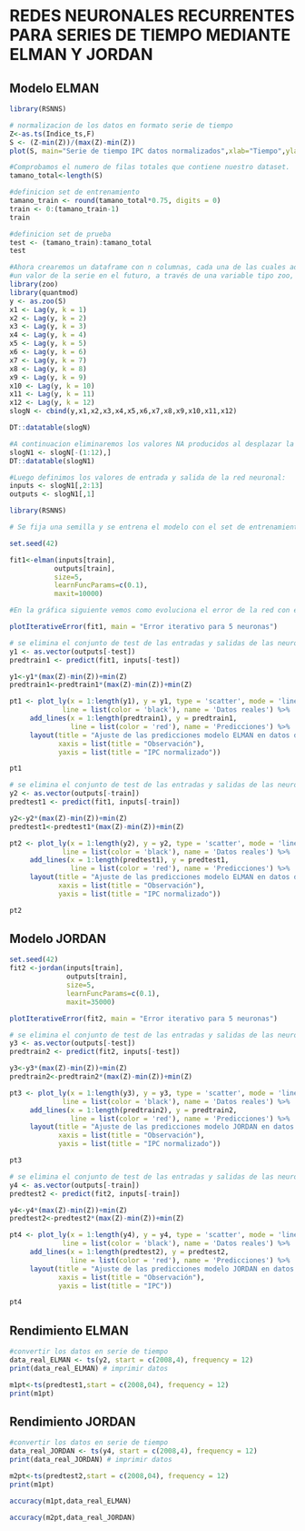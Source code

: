 # **REDES NEURONALES RECURRENTES PARA SERIES DE TIEMPO MEDIANTE ELMAN Y JORDAN**

## **Modelo ELMAN**

```r
library(RSNNS)
```


```r
# normalizacion de los datos en formato serie de tiempo
Z<-as.ts(Indice_ts,F)
S <- (Z-min(Z))/(max(Z)-min(Z))  
plot(S, main="Serie de tiempo IPC datos normalizados",xlab="Tiempo",ylab="Z")
```

```r
#Comprobamos el numero de filas totales que contiene nuestro dataset.
tamano_total<-length(S)
```


```r
#definicion set de entrenamiento
tamano_train <- round(tamano_total*0.75, digits = 0)
train <- 0:(tamano_train-1)
train
```

```r
#definicion set de prueba
test <- (tamano_train):tamano_total
test
```
```r
#Ahora crearemos un dataframe con n columnas, cada una de las cuales adelantara 
#un valor de la serie en el futuro, a través de una variable tipo zoo, equivalente al #periodo de retardo de la serie.
library(zoo)
library(quantmod)
y <- as.zoo(S)
x1 <- Lag(y, k = 1)
x2 <- Lag(y, k = 2)
x3 <- Lag(y, k = 3)
x4 <- Lag(y, k = 4)
x5 <- Lag(y, k = 5)
x6 <- Lag(y, k = 6)
x7 <- Lag(y, k = 7)
x8 <- Lag(y, k = 8)
x9 <- Lag(y, k = 9)
x10 <- Lag(y, k = 10)
x11 <- Lag(y, k = 11)
x12 <- Lag(y, k = 12)
slogN <- cbind(y,x1,x2,x3,x4,x5,x6,x7,x8,x9,x10,x11,x12)
```

```r
DT::datatable(slogN)
```

```r
#A continuacion eliminaremos los valores NA producidos al desplazar la serie:
slogN1 <- slogN[-(1:12),]
DT::datatable(slogN1)
```
```r
#Luego definimos los valores de entrada y salida de la red neuronal:
inputs <- slogN1[,2:13]
outputs <- slogN1[,1]
```

```r
library(RSNNS)

# Se fija una semilla y se entrena el modelo con el set de entrenamiento, para este caso se utilizaran 5 neuronas.

set.seed(42)

fit1<-elman(inputs[train],
           outputs[train],
           size=5,
           learnFuncParams=c(0.1),
           maxit=10000)
```

```r
#En la gráfica siguiente vemos como evoluciona el error de la red con el numero de iteraciones para los parámetros expuestos.

plotIterativeError(fit1, main = "Error iterativo para 5 neuronas")
```

```r
# se elimina el conjunto de test de las entradas y salidas de las neuronas para realizar el ajuste del modelo a los datos reales
y1 <- as.vector(outputs[-test])
predtrain1 <- predict(fit1, inputs[-test])
```

```r
y1<-y1*(max(Z)-min(Z))+min(Z)
predtrain1<-predtrain1*(max(Z)-min(Z))+min(Z)
```

```r
pt1 <- plot_ly(x = 1:length(y1), y = y1, type = 'scatter', mode = 'lines',
             line = list(color = 'black'), name = 'Datos reales') %>%
     add_lines(x = 1:length(predtrain1), y = predtrain1, 
               line = list(color = 'red'), name = 'Predicciones') %>%
     layout(title = "Ajuste de las predicciones modelo ELMAN en datos de entrenamiento",
            xaxis = list(title = "Observación"),
            yaxis = list(title = "IPC normalizado"))

pt1
```



```r
# se elimina el conjunto de test de las entradas y salidas de las neuronas para realizar el ajuste del modelo a los datos reales
y2 <- as.vector(outputs[-train])
predtest1 <- predict(fit1, inputs[-train])
```

```r
y2<-y2*(max(Z)-min(Z))+min(Z)
predtest1<-predtest1*(max(Z)-min(Z))+min(Z)
```

```r
pt2 <- plot_ly(x = 1:length(y2), y = y2, type = 'scatter', mode = 'lines',
             line = list(color = 'black'), name = 'Datos reales') %>%
     add_lines(x = 1:length(predtest1), y = predtest1, 
               line = list(color = 'red'), name = 'Predicciones') %>%
     layout(title = "Ajuste de las predicciones modelo ELMAN en datos de prueba",
            xaxis = list(title = "Observación"),
            yaxis = list(title = "IPC normalizado"))

pt2
```


## **Modelo JORDAN**

```r
set.seed(42)
fit2 <-jordan(inputs[train],
              outputs[train],
              size=5,
              learnFuncParams=c(0.1),
              maxit=35000)
```

```r
plotIterativeError(fit2, main = "Error iterativo para 5 neuronas")
```


```r
# se elimina el conjunto de test de las entradas y salidas de las neuronas para realizar el ajuste del modelo a los datos reales
y3 <- as.vector(outputs[-test])
predtrain2 <- predict(fit2, inputs[-test])
```

```r
y3<-y3*(max(Z)-min(Z))+min(Z)
predtrain2<-predtrain2*(max(Z)-min(Z))+min(Z)
```

```r
pt3 <- plot_ly(x = 1:length(y3), y = y3, type = 'scatter', mode = 'lines',
             line = list(color = 'black'), name = 'Datos reales') %>%
     add_lines(x = 1:length(predtrain2), y = predtrain2, 
               line = list(color = 'red'), name = 'Predicciones') %>%
     layout(title = "Ajuste de las predicciones modelo JORDAN en datos de entrenamiento",
            xaxis = list(title = "Observación"),
            yaxis = list(title = "IPC normalizado"))

pt3
```

```r
# se elimina el conjunto de test de las entradas y salidas de las neuronas para realizar el ajuste del modelo a los datos reales
y4 <- as.vector(outputs[-train])
predtest2 <- predict(fit2, inputs[-train])
```

```r
y4<-y4*(max(Z)-min(Z))+min(Z)
predtest2<-predtest2*(max(Z)-min(Z))+min(Z)
```

```r
pt4 <- plot_ly(x = 1:length(y4), y = y4, type = 'scatter', mode = 'lines',
             line = list(color = 'black'), name = 'Datos reales') %>%
     add_lines(x = 1:length(predtest2), y = predtest2, 
               line = list(color = 'red'), name = 'Predicciones') %>%
     layout(title = "Ajuste de las predicciones modelo JORDAN en datos de prueba",
            xaxis = list(title = "Observación"),
            yaxis = list(title = "IPC"))

pt4
```

## **Rendimiento ELMAN**


```r
#convertir los datos en serie de tiempo
data_real_ELMAN <- ts(y2, start = c(2008,4), frequency = 12)
print(data_real_ELMAN) # imprimir datos
```
```r
m1pt<-ts(predtest1,start = c(2008,04), frequency = 12)
print(m1pt)
```

## **Rendimiento JORDAN**


```r
#convertir los datos en serie de tiempo
data_real_JORDAN <- ts(y4, start = c(2008,4), frequency = 12)
print(data_real_JORDAN) # imprimir datos
```
```r
m2pt<-ts(predtest2,start = c(2008,04), frequency = 12)
print(m1pt)
```


```r
accuracy(m1pt,data_real_ELMAN)
```

```r
accuracy(m2pt,data_real_JORDAN)
```
